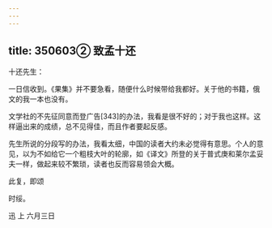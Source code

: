 ```yaml
---
---
---
```

title: 350603② 致孟十还
---




十还先生：

一日信收到。《果集》并不要急看，随便什么时候带给我都好。关于他的书籍，俄文的我一本也没有。

文学社的不先征同意而登广告[343]的办法，我看是很不好的；对于我也这样。这样逼出来的成绩，总不见得佳，而且作者要起反感。

先生所说的分段写的办法，我看太细，中国的读者大约未必觉得有意思。个人的意见，以为不如给它一个粗枝大叶的轮廓，如《译文》所登的关于普式庚和莱尔孟妥夫一样，做起来较不繁琐，读者也反而容易领会大概。

此复，即颂

时绥。

迅 上 六月三日